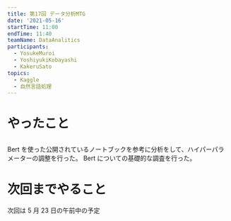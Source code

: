 ```yaml
---
title: 第17回 データ分析MTG
date: '2021-05-16'
startTime: 11:00
endTime: 11:40
teamName: DataAnalitics
participants:
  - YosukeMuroi
  - YoshiyukiKobayashi
  - KakeruSato
topics:
  - Kaggle
  - 自然言語処理
---
```


# やったこと

## <user name="YosukeMuroi"/>

Bert を使った公開されているノートブックを参考に分析をして、ハイパーパラメーターの調整を行った。
Bert についての基礎的な調査を行った。

# 次回までやること

次回は 5 月 23 日の午前中の予定
